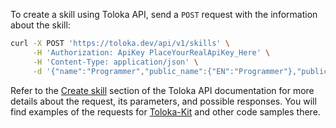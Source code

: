 To create a skill using Toloka API, send a `POST` request with the information about the skill:

```bash
curl -X POST 'https://toloka.dev/api/v1/skills' \
     -H 'Authorization: ApiKey PlaceYourRealApiKey_Here' \
     -H 'Content-Type: application/json' \
     -d '{"name":"Programmer","public_name":{"EN":"Programmer"},"public_requester_description":{"EN":"You are an expert in programming languages"}}'
```

<Note mode="tip" title="Visit Toloka API reference">

Refer to the [Create skill](https://toloka.ai/docs/api/api-reference/#post-/skills) section of the Toloka API documentation for more details about the request, its parameters, and possible responses. You will find examples of the requests for [Toloka-Kit](/docs/toloka-kit/) and other code samples there.

</Note>
